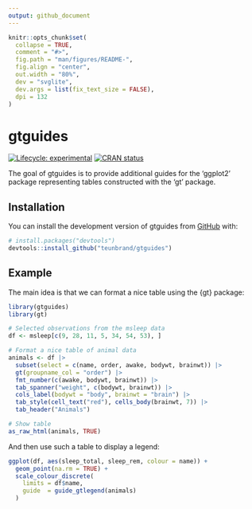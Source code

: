 ```yaml
---
output: github_document
---
```


<!-- README.md is generated from README.Rmd. Please edit that file -->

```r
knitr::opts_chunk$set(
  collapse = TRUE,
  comment = "#>",
  fig.path = "man/figures/README-",
  fig.align = "center",
  out.width = "80%",
  dev = "svglite",
  dev.args = list(fix_text_size = FALSE),
  dpi = 132
)
```

# gtguides

<!-- badges: start -->
[![Lifecycle: experimental](https://img.shields.io/badge/lifecycle-experimental-orange.svg)](https://lifecycle.r-lib.org/articles/stages.html#experimental)
[![CRAN status](https://www.r-pkg.org/badges/version/gtguides)](https://CRAN.R-project.org/package=gtguides)
<!-- badges: end -->

The goal of gtguides is to provide additional guides for the 'ggplot2' package representing tables constructed with the 'gt' package.

## Installation

You can install the development version of gtguides from [GitHub](https://github.com/) with:

``` r
# install.packages("devtools")
devtools::install_github("teunbrand/gtguides")
```

## Example

The main idea is that we can format a nice table using the {gt} package:

```r
library(gtguides)
library(gt)

# Selected observations from the msleep data
df <- msleep[c(9, 28, 11, 5, 34, 54, 53), ]

# Format a nice table of animal data
animals <- df |>
  subset(select = c(name, order, awake, bodywt, brainwt)) |>
  gt(groupname_col = "order") |>
  fmt_number(c(awake, bodywt, brainwt)) |>
  tab_spanner("weight", c(bodywt, brainwt)) |>
  cols_label(bodywt = "body", brainwt = "brain") |>
  tab_style(cell_text("red"), cells_body(brainwt, 7)) |>
  tab_header("Animals")

# Show table
as_raw_html(animals, TRUE)
```

And then use such a table to display a legend:

```r
ggplot(df, aes(sleep_total, sleep_rem, colour = name)) +
  geom_point(na.rm = TRUE) +
  scale_colour_discrete(
    limits = df$name,
    guide  = guide_gtlegend(animals)
  )
```

